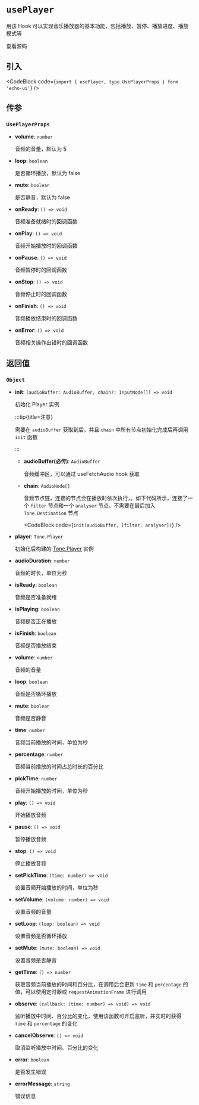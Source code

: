 
# `usePlayer`

用该 Hook 可以实现音乐播放器的基本功能，包括播放、暂停、播放进度、播放模式等

<Link
  href="https://github.com/codeacme17/echo-ui/blob/main/packages/hooks/usePlayer.ts"
  target="_blank"
  size="sm"
  className="flex items-center"
>
  <Github className="w-4 h-4" />
  <span className="ml-2">查看源码</span>
</Link>

## 引入

<CodeBlock code={`import { usePlayer, type UsePlayerProps } form 'echo-ui'`} />

## 传参

### `UsePlayerProps`

- **volume**: `number`

  音频的音量，默认为 5

- **loop**: `boolean`

  是否循环播放，默认为 false

- **mute**: `boolean`

  是否静音，默认为 false

- **onReady**: `() => void`

  音频准备就绪时的回调函数

- **onPlay**: `() => void`

  音频开始播放时的回调函数

- **onPause**: `() => void`

  音频暂停时的回调函数

- **onStop**: `() => void`

  音频停止时的回调函数

- **onFinish**: `() => void`

  音频播放结束时的回调函数

- **onError**: `() => void`

  音频相关操作出错时的回调函数

## 返回值

### `Object`

- **init**: `(audioBuffer: AudioBuffer, chain?: InputNode[]) => void`

  初始化 Player 实例

  :::tip{title=注意}

  需要在 `audioBuffer` 获取到后，并且 `chain` 中所有节点初始化完成后再调用 `init` 函数

  :::

  - **audioBuffer(必传)**: `AudioBuffer`

    音频缓冲区，可以通过 <Link href='/zh/hook/useFetchAudio'>useFetchAudio</Link> hook 获取

  - **chain**: `AudioNode[]`

    音频节点链，连接的节点会在播放时依次执行，。如下代码所示，连接了一个 `filter` 节点和一个 `analyser` 节点。不需要在最后加入 `Tone.Destination` 节点

    <CodeBlock code={`init(audioBuffer, [filter, analyser])`} />

- **player**: `Tone.Player`

  初始化后构建的 [Tone.Player](https://tonejs.github.io/docs/14.7.77/Player) 实例

- **audioDuration**: `number`

  音频的时长，单位为秒

- **isReady**: `boolean`

  音频是否准备就绪

- **isPlaying**: `boolean`

  音频是否正在播放

- **isFinish**: `boolean`

  音频是否播放结束

- **volume**: `number`

  音频的音量

- **loop**: `boolean`

  音频是否循环播放

- **mute**: `boolean`

  音频是否静音

- **time**: `number`

  音频当前播放的时间，单位为秒

- **percentage**: `number`

  音频当前播放的时间占总时长的百分比

- **pickTime**: `number`

  音频开始播放的时间，单位为秒

- **play**: `() => void`

  开始播放音频

- **pause**: `() => void`

  暂停播放音频

- **stop**: `() => void`

  停止播放音频

- **setPickTime**: `(time: number) => void`

  设置音频开始播放的时间，单位为秒

- **setVolume**: `(volume: number) => void`

  设置音频的音量

- **setLoop**: `(loop: boolean) => void`

  设置音频是否循环播放

- **setMute**: `(mute: boolean) => void`

  设置音频是否静音

- **getTime**: `() => number`

  获取音频当前播放的时间和百分比，在调用后会更新 `time` 和 `percentage` 的值，可以使用定时器或 `requestAnimationFrame` 进行调用

- **observe**: `(callback: (time: number) => void) => void`

  监听播放中时间、百分比的变化，使用该函数可开启监听，并实时的获得 `time` 和 `percentage` 的变化

- **cancelObserve**: `() => void`

  取消监听播放中时间、百分比的变化

- **error**: `boolean`

  是否发生错误

- **errorMessage**: `string`

  错误信息
